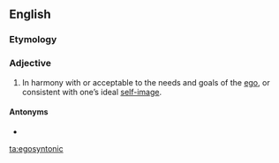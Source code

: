 ==English==

===Etymology===
{{compound|ego|syntonic|lang=en}}

===Adjective===
{{en-adj}}

# {{lb|en|of behaviours, values, or beliefs}} In harmony with or acceptable to the needs and goals of the [[ego]], or consistent with one’s ideal [[self-image]].

====Antonyms====
* {{l|en|egodystonic}}

[[ta:egosyntonic]]